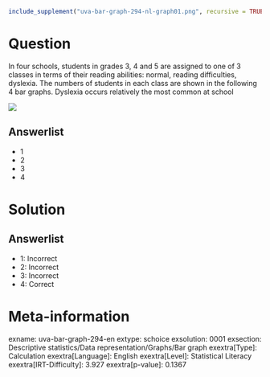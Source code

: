 ```r
include_supplement("uva-bar-graph-294-nl-graph01.png", recursive = TRUE)
```

Question
========

In four schools, students in grades 3, 4 and 5 are assigned to one of 3 classes in terms of their reading abilities: normal, reading difficulties, dyslexia. The numbers of students in each class are shown in the following 4 bar graphs. Dyslexia occurs relatively the most common at school

![](uva-bar-graph-294-nl-graph01.png)

Answerlist
----------

* 1
* 2
* 3
* 4

Solution
========

Answerlist
----------

* 1: Incorrect
* 2: Incorrect
* 3: Incorrect
* 4: Correct

Meta-information
================
exname: uva-bar-graph-294-en
extype: schoice
exsolution: 0001
exsection: Descriptive statistics/Data representation/Graphs/Bar graph
exextra[Type]: Calculation
exextra[Language]: English
exextra[Level]: Statistical Literacy
exextra[IRT-Difficulty]: 3.927
exextra[p-value]: 0.1367
